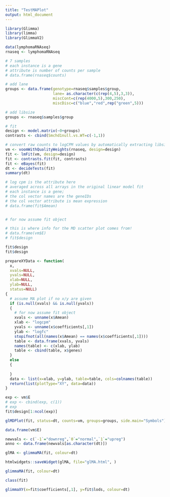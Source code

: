 ```yaml
---
title: "TestMAPlot"
output: html_document
---
```



```r
library(Glimma)
library(limma)
library(GlimmaV2)

data(lymphomaRNAseq)
rnaseq <- lymphomaRNAseq


```

```r

# 7 samples
# each instance is a gene
# attribute is number of counts per sample
# data.frame(rnaseq$counts)
```



```r
# add lane
groups <- data.frame(genotype=rnaseq$samples$group,
                     lane= as.character(c(rep(4,5),3,3)),
                     miscCont=c(rep(4000,5),300,250),
                     miscDisc=c("blue","red",rep("green",5)))

# add libsize
groups <- rnaseq$samples$group

# fit
design <- model.matrix(~0+groups)
contrasts <- cbind(Smchd1null.vs.WT=c(-1,1))

# convert raw counts to logCPM values by automatically extracting libsizes and normalisation factors from x
vm <- voomWithQualityWeights(rnaseq, design=design)
fit <- lmFit(vm, design=design)
fit <- contrasts.fit(fit, contrasts)
fit <- eBayes(fit)
dt <- decideTests(fit)
summary(dt)
```


```r

# log cpm is the attribute here
# averaged across all arrays in the original linear model fit
# each instance is a gene;
# the col vector names are the geneIDs
# the col vector attribute is mean expression
# data.frame(fit$Amean)


# for now assume fit object
```

```r

# this is where info for the MD scatter plot comes from!
# data.frame(vm$E)
# fit$design

fit$design
fit$design
```

```r
prepareXYData <- function(
  x,
  xvals=NULL,
  yvals=NULL,
  xlab=NULL,
  ylab=NULL,
  status=NULL)
{
  # assume MA plot if no x/y are given
  if (is.null(xvals) && is.null(yvals))
  {
    # for now assume fit object
    xvals <- unname(x$Amean)
    xlab <- "logcpm"
    yvals <- unname(x$coefficients[,1])
    ylab <- "logfc"
    stopifnot(all(names(x$Amean) == names(x$coefficients[,1])))
    table <- data.frame(xvals, yvals)
    names(table) <- c(xlab, ylab)
    table <- cbind(table, x$genes)
  }
  else
  {
    
  }
  data <- list(x=xlab, y=ylab, table=table, cols=colnames(table))
  return(list(plotType="XY", data=data))
}

exp <- vm$E
# exp <- cbind(exp, c(1))
# exp
fit$design[1:ncol(exp)]
```

```r
glMDPlot(fit, status=dt, counts=vm, groups=groups, side.main="Symbols")

```

```r

data.frame(vm$E)

```

```r
newvals <- c(`-1`="downreg",`0`="normal",`1`="upreg")
anno <- data.frame(newvals[as.character(dt)])
```

```r
glMA <- glimmaMA(fit, colour=dt)

htmlwidgets::saveWidget(glMA, file="glMA.html", )
```

```r
glimmaMA(fit, colour=dt)
```

```r

class(fit)

```


```r

glimmaXY(x=fit$coefficients[,1], y=fit$lods, colour=dt)

```

